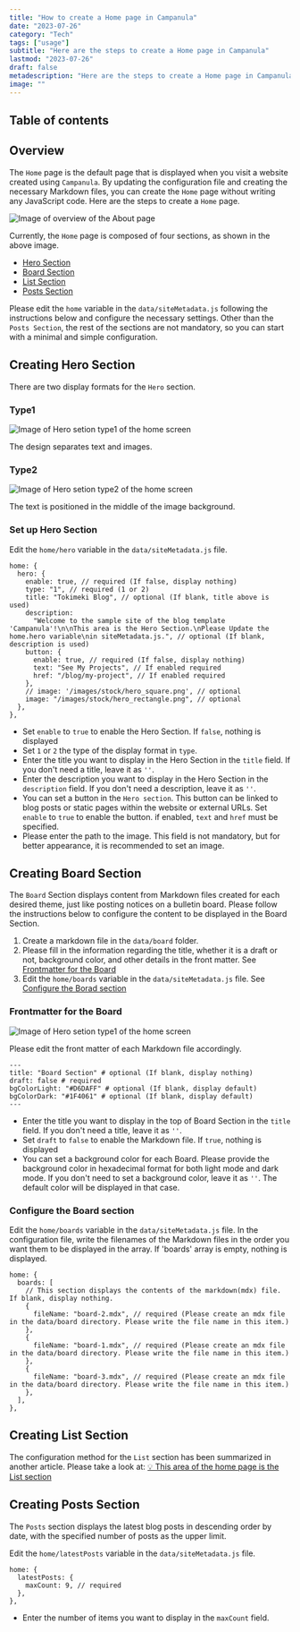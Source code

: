 ```yaml
---
title: "How to create a Home page in Campanula"
date: "2023-07-26"
category: "Tech"
tags: ["usage"]
subtitle: "Here are the steps to create a Home page in Campanula"
lastmod: "2023-07-26"
draft: false
metadescription: "Here are the steps to create a Home page in Campanula"
image: ""
---
```


## Table of contents

## Overview

The `Home` page is the default page that is displayed when you visit a website created using `Campanula`.
By updating the configuration file and creating the necessary Markdown files, you can create the `Home` page without writing any JavaScript code.
Here are the steps to create a `Home` page.

![Image of overview of the About page](/images/blog/usage-home-overview.png)

Currently, the `Home` page is composed of four sections, as shown in the above image.

- [Hero Section](#creating-hero-section)
- [Board Section](#creating-board-section)
- [List Section](#creating-list-section)
- [Posts Section](#creating-posts-section)

Please edit the `home` variable in the `data/siteMetadata.js` following the instructions below and configure the necessary settings.
Other than the `Posts Section`, the rest of the sections are not mandatory, so you can start with a minimal and simple configuration.

## Creating Hero Section

There are two display formats for the `Hero` section.

### Type1

![Image of Hero setion type1 of the home screen](/images/blog/usage-home-hero-type1.png)

The design separates text and images.

### Type2

![Image of Hero setion type2 of the home screen](/images/blog/usage-home-hero-type2.png)

The text is positioned in the middle of the image background.

### Set up Hero Section

Edit the `home/hero` variable in the `data/siteMetadata.js` file.

```javascript:JavaScript showLineNumbers
home: {
  hero: {
    enable: true, // required (If false, display nothing)
    type: "1", // required (1 or 2)
    title: "Tokimeki Blog", // optional (If blank, title above is used)
    description:
      "Welcome to the sample site of the blog template 'Campanula'!\n\nThis area is the Hero Section.\nPlease Update the home.hero variable\nin siteMetadata.js.", // optional (If blank, description is used)
    button: {
      enable: true, // required (If false, display nothing)
      text: "See My Projects", // If enabled required
      href: "/blog/my-project", // If enabled required
    },
    // image: '/images/stock/hero_square.png', // optional
    image: "/images/stock/hero_rectangle.png", // optional
  },
},
```

- Set `enable` to `true` to enable the Hero Section. If `false`, nothing is displayed
- Set `1` or `2` the type of the display format in `type`.
- Enter the title you want to display in the Hero Section in the `title` field. If you don't need a title, leave it as `''`.
- Enter the description you want to display in the Hero Section in the `description` field. If you don't need a description, leave it as `''`.
- You can set a button in the `Hero section`. This button can be linked to blog posts or static pages within the website or external URLs. Set `enable` to `true` to enable the button. if enabled, `text` and `href` must be specified.
- Please enter the path to the image. This field is not mandatory, but for better appearance, it is recommended to set an image.

## Creating Board Section

The `Board` Section displays content from Markdown files created for each desired theme, just like posting notices on a bulletin board.
Please follow the instructions below to configure the content to be displayed in the Board Section.

1. Create a markdown file in the `data/board` folder.
2. Please fill in the information regarding the title, whether it is a draft or not, background color, and other details in the front matter. See [Frontmatter for the Board](#frontmatter-for-the-board)
3. Edit the `home/boards` variable in the `data/siteMetadata.js` file. See [Configure the Borad section](#configure-the-board-section)

### Frontmatter for the Board

![Image of Hero setion type1 of the home screen](/images/blog/usage-home-board1.png)

Please edit the front matter of each Markdown file accordingly.

```javascript:Frontmatter showLineNumbers
---
title: "Board Section" # optional (If blank, display nothing)
draft: false # required
bgColorLight: "#D6DAFF" # optional (If blank, display default)
bgColorDark: "#1F4061" # optional (If blank, display default)
---
```

- Enter the title you want to display in the top of Board Section in the `title` field. If you don't need a title, leave it as `''`.
- Set `draft` to `false` to enable the Markdown file. If `true`, nothing is displayed
- You can set a background color for each Board. Please provide the background color in hexadecimal format for both light mode and dark mode. If you don't need to set a background color, leave it as `''`. The default color will be displayed in that case.

### Configure the Board section

Edit the `home/boards` variable in the `data/siteMetadata.js` file.
In the configuration file, write the filenames of the Markdown files in the order you want them to be displayed in the array.
If 'boards' array is empty, nothing is displayed.

```javascript:JavaScript showLineNumbers
home: {
  boards: [
    // This section displays the contents of the markdown(mdx) file. If blank, display nothing.
    {
      fileName: "board-2.mdx", // required (Please create an mdx file in the data/board directory. Please write the file name in this item.)
    },
    {
      fileName: "board-1.mdx", // required (Please create an mdx file in the data/board directory. Please write the file name in this item.)
    },
    {
      fileName: "board-3.mdx", // required (Please create an mdx file in the data/board directory. Please write the file name in this item.)
    },
  ],
},
```

## Creating List Section

The configuration method for the `List` section has been summarized in another article.
Please take a look at:
[💡 This area of the home page is the List section](https://campanula-demo.vercel.app/blog/list-area-in-home)

## Creating Posts Section

The `Posts` section displays the latest blog posts in descending order by date, with the specified number of posts as the upper limit.

Edit the `home/latestPosts` variable in the `data/siteMetadata.js` file.

```javascript:JavaScript showLineNumbers
home: {
  latestPosts: {
    maxCount: 9, // required
  },
},
```

- Enter the number of items you want to display in the `maxCount` field.
